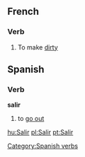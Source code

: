 ==French==

===Verb===
# To make [[dirty]]

==Spanish==
=== Verb ===
[[Category:Spanish verbs]]
'''salir'''

# to [[go out]]

[[hu:Salir]]
[[pl:Salir]]
[[pt:Salir]]